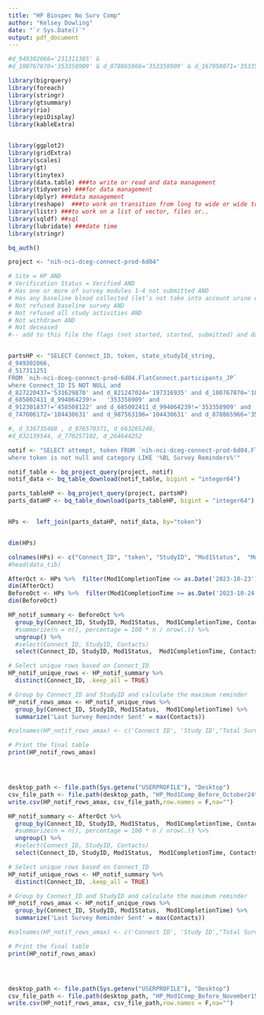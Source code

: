 ```yaml
---
title: "HP Biospec No Surv Comp"
author: "Kelsey Dowling"
date: "`r Sys.Date()`"
output: pdf_document
---
```




```r
#d_949302066='231311385' & 
#d_100767870='353358909' & d_878865966='353358909' & d_167958071='353358909' & d_684635302='353358909'

library(bigrquery)
library(foreach)
library(stringr)
library(gtsummary)
library(rio)
library(epiDisplay)
library(kableExtra)


library(ggplot2)
library(gridExtra)
library(scales)
library(gt)
library(tinytex)
library(data.table) ###to write or read and data management 
library(tidyverse) ###for data management
library(dplyr) ###data management
library(reshape)  ###to work on transition from long to wide or wide to long data
library(listr) ###to work on a list of vector, files or..
library(sqldf) ##sql
library(lubridate) ###date time
library(stringr)

bq_auth()
```




```r
project <- "nih-nci-dceg-connect-prod-6d04"

# Site = HP AND
# Verification Status = Verified AND
# Has one or more of survey modules 1-4 not submitted AND
# Has any baseline blood collected (let’s not take into account urine or mouthwash this time around, just blood) AND
# Not refused baseline survey AND
# Not refused all study activities AND
# Not withdrawn AND
# Not deceased
#-- add to this file the flags (not started, started, submitted) and dates submitted of Modules 1, 2, 3, 4 


partsHP <- "SELECT Connect_ID, token, state_studyId_string,
d_949302066,
d_517311251
FROM `nih-nci-dceg-connect-prod-6d04.FlatConnect.participants_JP`
where Connect_ID IS NOT NULL and 
d_827220437='531629870' and d_821247024='197316935' and d_100767870='104430631' and  
d_685002411_d_994064239!=	'353358909' and 
d_912301837!='458508122' and d_685002411_d_994064239!='353358909' and
d_747006172='104430631' and d_987563196='104430631' and d_878865966='353358909' and d_517311251 <= '2023-11-14'"

#, d_536735468 , d_976570371, d_663265240,
#d_832139544, d_770257102, d_264644252 

notif <- "SELECT attempt, token FROM `nih-nci-dceg-connect-prod-6d04.FlatConnect.notifications_JP` 
where token is not null and category LIKE '%BL Survey Reminders%'"

notif_table <- bq_project_query(project, notif)
notif_data <- bq_table_download(notif_table, bigint = "integer64")

parts_tableHP <- bq_project_query(project, partsHP)
parts_dataHP <- bq_table_download(parts_tableHP, bigint = "integer64")


HPs <-  left_join(parts_dataHP, notif_data, by="token")


dim(HPs)

colnames(HPs) <- c("Connect_ID", "token", "StudyID", "Mod1Status",  "Mod1CompletionTime",  "Contacts")
#head(data_tib)

AfterOct <- HPs %>%  filter(Mod1CompletionTime <= as.Date('2023-10-23'))
dim(AfterOct)
BeforeOct <- HPs %>%  filter(Mod1CompletionTime >= as.Date('2023-10-24'))
dim(BeforeOct)
```


```r



HP_notif_summary <- BeforeOct %>%
  group_by(Connect_ID, StudyID, Mod1Status,  Mod1CompletionTime, Contacts) %>%
  #summarize(n = n(), percentage = 100 * n / nrow(.)) %>%
  ungroup() %>%
  #select(Connect_ID, StudyID, Contacts)
  select(Connect_ID, StudyID, Mod1Status,  Mod1CompletionTime, Contacts)

# Select unique rows based on Connect_ID
HP_notif_unique_rows <- HP_notif_summary %>%
  distinct(Connect_ID, .keep_all = TRUE)

# Group by Connect_ID and StudyID and calculate the maximum reminder
HP_notif_rows_amax <- HP_notif_unique_rows %>%
  group_by(Connect_ID, StudyID, Mod1Status,  Mod1CompletionTime) %>%
  summarize('Last Survey Reminder Sent' = max(Contacts))

#colnames(HP_notif_rows_amax) <- c('Connect ID', 'Study ID',"Total Survey Reminders Received")

# Print the final table
print(HP_notif_rows_amax)




desktop_path <- file.path(Sys.getenv("USERPROFILE"), "Desktop")
csv_file_path <- file.path(desktop_path, "HP_Mod1Comp_Before_October24th.csv")
write.csv(HP_notif_rows_amax, csv_file_path,row.names = F,na="")

```



```r



HP_notif_summary <- AfterOct %>%
  group_by(Connect_ID, StudyID, Mod1Status,  Mod1CompletionTime, Contacts) %>%
  #summarize(n = n(), percentage = 100 * n / nrow(.)) %>%
  ungroup() %>%
  #select(Connect_ID, StudyID, Contacts)
  select(Connect_ID, StudyID, Mod1Status,  Mod1CompletionTime, Contacts)

# Select unique rows based on Connect_ID
HP_notif_unique_rows <- HP_notif_summary %>%
  distinct(Connect_ID, .keep_all = TRUE)

# Group by Connect_ID and StudyID and calculate the maximum reminder
HP_notif_rows_amax <- HP_notif_unique_rows %>%
  group_by(Connect_ID, StudyID, Mod1Status,  Mod1CompletionTime) %>%
  summarize('Last Survey Reminder Sent' = max(Contacts))

#colnames(HP_notif_rows_amax) <- c('Connect ID', 'Study ID',"Total Survey Reminders Received")

# Print the final table
print(HP_notif_rows_amax)




desktop_path <- file.path(Sys.getenv("USERPROFILE"), "Desktop")
csv_file_path <- file.path(desktop_path, "HP_Mod1Comp_Before_November15th.csv")
write.csv(HP_notif_rows_amax, csv_file_path,row.names = F,na="")

```







